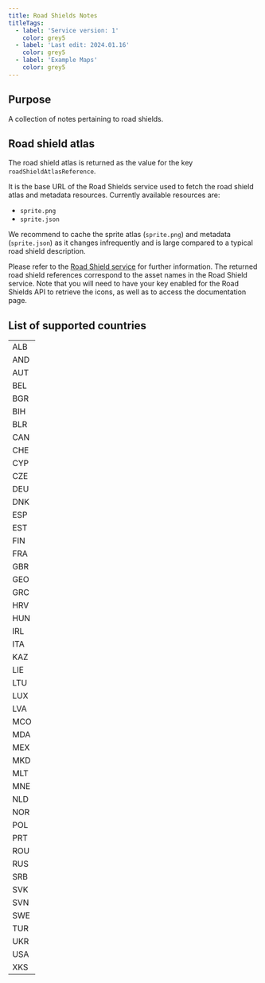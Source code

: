 ---
title: Road Shields Notes
titleTags:
  - label: 'Service version: 1'
    color: grey5
  - label: 'Last edit: 2024.01.16'
    color: grey5
  - label: 'Example Maps'
    color: grey5
---

## Purpose

A collection of notes pertaining to road shields.

## Road shield atlas

The road shield atlas is returned as the value for the key <code>roadShieldAtlasReference</code>.

It is the base URL of the Road Shields service used to fetch the road shield atlas
and metadata resources.
Currently available resources are:
<ul>
  <li>
    <code>sprite.png</code>
  </li>
  <li>
    <code>sprite.json</code>
  </li>
</ul>
We recommend to cache the sprite atlas (<code>sprite.png</code>) and
metadata (<code>sprite.json</code>) as it changes infrequently and is
large compared to a typical road shield description.

Please refer to the <a href="/routing-api/documentation/Example-maps/private/road-shield" target="_blank">Road Shield service</a> for further information. The returned road shield references correspond to the asset names in the Road Shield service. Note that you will need to have your key enabled for the Road Shields API to retrieve the icons, as well as to access the documentation page.

## List of supported countries

<table>
  <tbody>
    <tr>
      <td>ALB</td>
    </tr>
    <tr>
      <td>AND</td>
    </tr>
    <tr>
      <td>AUT</td>
    </tr>
    <tr>
      <td>BEL</td>
    </tr>
    <tr>
      <td>BGR</td>
    </tr>
    <tr>
      <td>BIH</td>
    </tr>
    <tr>
      <td>BLR</td>
    </tr>
    <tr>
      <td>CAN</td>
    </tr>
    <tr>
      <td>CHE</td>
    </tr>
    <tr>
      <td>CYP</td>
    </tr>
    <tr>
      <td>CZE</td>
    </tr>
    <tr>
      <td>DEU</td>
    </tr>
    <tr>
      <td>DNK</td>
    </tr>
    <tr>
      <td>ESP</td>
    </tr>
    <tr>
      <td>EST</td>
    </tr>
    <tr>
      <td>FIN</td>
    </tr>
    <tr>
      <td>FRA</td>
    </tr>
    <tr>
      <td>GBR</td>
    </tr>
    <tr>
      <td>GEO</td>
    </tr>
    <tr>
      <td>GRC</td>
    </tr>
    <tr>
      <td>HRV</td>
    </tr>
    <tr>
      <td>HUN</td>
    </tr>
    <tr>
      <td>IRL</td>
    </tr>
    <tr>
      <td>ITA</td>
    </tr>
    <tr>
      <td>KAZ</td>
    </tr>
    <tr>
      <td>LIE</td>
    </tr>
    <tr>
      <td>LTU</td>
    </tr>
    <tr>
      <td>LUX</td>
    </tr>
    <tr>
      <td>LVA</td>
    </tr>
    <tr>
      <td>MCO</td>
    </tr>
    <tr>
      <td>MDA</td>
    </tr>
    <tr>
      <td>MEX</td>
    </tr>
    <tr>
      <td>MKD</td>
    </tr>
    <tr>
      <td>MLT</td>
    </tr>
    <tr>
      <td>MNE</td>
    </tr>
    <tr>
      <td>NLD</td>
    </tr>
    <tr>
      <td>NOR</td>
    </tr>
    <tr>
      <td>POL</td>
    </tr>
    <tr>
      <td>PRT</td>
    </tr>
    <tr>
      <td>ROU</td>
    </tr>
    <tr>
      <td>RUS</td>
    </tr>
    <tr>
      <td>SRB</td>
    </tr>
    <tr>
      <td>SVK</td>
    </tr>
    <tr>
      <td>SVN</td>
    </tr>
    <tr>
      <td>SWE</td>
    </tr>
    <tr>
      <td>TUR</td>
    </tr>
    <tr>
      <td>UKR</td>
    </tr>
    <tr>
      <td>USA</td>
    </tr>
    <tr>
      <td>XKS</td>
    </tr>
  </tbody>
</table>


